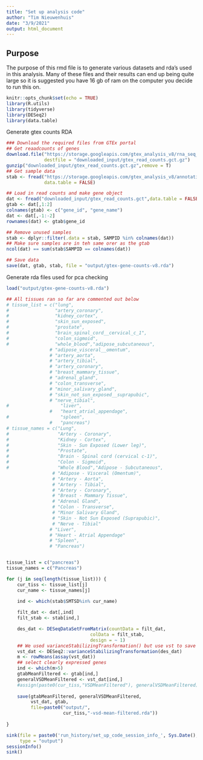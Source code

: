 ```yaml
---
title: "Set up analysis code"
author: "Tim Nieuwenhuis"
date: "3/9/2021"
output: html_document
---
```


## Purpose
The purpose of this rmd file is to generate various datasets and rda's used in this analysis. Many of these files and their results can end up being quite large so it is suggested you have 16 gb of ram on the computer you decide to run this on.

```r
knitr::opts_chunk$set(echo = TRUE)
library(R.utils)
library(tidyverse)
library(DESeq2)
library(data.table)
```

Generate gtex counts RDA

```r
### Download the required files from GTEx portal 
## Get reaadcounts of genes
download.file("https://storage.googleapis.com/gtex_analysis_v8/rna_seq_data/GTEx_Analysis_2017-06-05_v8_RNASeQCv1.1.9_gene_reads.gct.gz",
              destfile = "downloaded_input/gtex_read_counts.gct.gz")
gunzip("downloaded_input/gtex_read_counts.gct.gz",remove = T)
## Get sample data
stab <- fread("https://storage.googleapis.com/gtex_analysis_v8/annotations/GTEx_Analysis_v8_Annotations_SampleAttributesDS.txt",
              data.table = FALSE)

## Load in read counts and make gene object
dat <- fread("downloaded_input/gtex_read_counts.gct",data.table = FALSE)
gtab <- dat[,1:2]
colnames(gtab) <- c("gene_id", "gene_name")
dat <- dat[,-1:-2]
rownames(dat) <- gtab$gene_id

## Remove unused samples
stab <- dplyr::filter(.data = stab, SAMPID %in% colnames(dat))
## Make sure samples are in teh same orer as the gtab
ncol(dat) == sum(stab$SAMPID == colnames(dat))

## Save data
save(dat, gtab, stab, file = "output/gtex-gene-counts-v8.rda")
```

Generate rda files used for pca checking
```r
load("output/gtex-gene-counts-v8.rda")

## All tissues ran so far are commented out below
# tissue_list = c("lung",
#                 "artery_coronary",
#                 "kidney_cortex",
#                 "skin_sun_exposed",
#                 "prostate",
#                 "brain_spinal_cord__cervical_c_1",
#                 "colon_sigmoid",
#                 "whole_blood","adipose_subcutaneous",
                # "adipose_visceral__omentum",
                # "artery_aorta",
                # "artery_tibial",
                # "artery_coronary",
                # "breast_mammary_tissue",
                # "adrenal_gland",
                # "colon_transverse",
                # "minor_salivary_gland",
                # "skin_not_sun_exposed__suprapubic",
                # "nerve_tibial",
#                   "liver",
                #   "heart_atrial_appendage",
#                   "spleen",
                #   "pancreas")
# tissue_names = c("Lung",
#                  "Artery - Coronary",
#                  "Kidney - Cortex",
#                  "Skin - Sun Exposed (Lower leg)",
#                  "Prostate",
#                  "Brain - Spinal cord (cervical c-1)",
#                  "Colon - Sigmoid",
#                  "Whole Blood","Adipose - Subcutaneous",
                 # "Adipose - Visceral (Omentum)",
                 # "Artery - Aorta",
                 # "Artery - Tibial",
                 # "Artery - Coronary",
                 # "Breast - Mammary Tissue",
                 # "Adrenal Gland",
                 # "Colon - Transverse",
                 # "Minor Salivary Gland",
                 # "Skin - Not Sun Exposed (Suprapubic)",
                 # "Nerve - Tibial"
                # "Liver",
                # "Heart - Atrial Appendage"
                # "Spleen",
                # "Pancreas")


tissue_list = c("pancreas")
tissue_names = c("Pancreas")

for (j in seq(length(tissue_list))) {
    cur_tiss <- tissue_list[j]
    cur_name <- tissue_names[j]
    
    ind <- which(stab$SMTSD%in% cur_name)

    filt_dat <- dat[,ind]
    filt_stab <- stab[ind,]

    des_dat <- DESeqDataSetFromMatrix(countData = filt_dat,
                               colData = filt_stab,
                               design = ~ 1)
    ## We used varianceStabilizingTransformation() but use vst to save time
    vst_dat <- DESeq2::varianceStabilizingTransformation(des_dat)
    m <- rowMeans(assay(vst_dat))
    ## select clearly expressed genes
    ind <- which(m>5)
    gtabMeanFiltered <- gtab[ind,]
    generalVSDMeanFiltered <- vst_dat[ind,]
    #assign(paste0(cur_tiss,"VSDMeanFiltered"), generalVSDMeanFiltered)
    
    save(gtabMeanFiltered, generalVSDMeanFiltered,
         vst_dat, gtab,
         file=paste0("output/",
                     cur_tiss,"-vsd-mean-filtered.rda"))
    
}

```

```r
sink(file = paste0('run_history/set_up_code_session_info_', Sys.Date(), ".txt"),
     type = "output")
sessionInfo()
sink()
```

